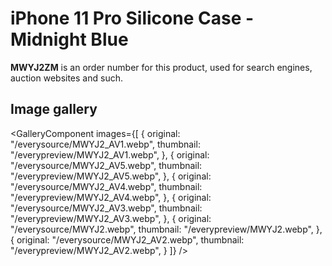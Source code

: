
# iPhone 11 Pro Silicone Case - Midnight Blue

<Callout type='info' emoji='👉🏻'>**MWYJ2ZM** is an order number for this product, used for search engines, auction websites and such.</Callout>

## Image gallery

<GalleryComponent
    images={[
      {
        original: "/everysource/MWYJ2_AV1.webp",
        thumbnail: "/everypreview/MWYJ2_AV1.webp",
      },
      {
        original: "/everysource/MWYJ2_AV5.webp",
        thumbnail: "/everypreview/MWYJ2_AV5.webp",
      },
      {
        original: "/everysource/MWYJ2_AV4.webp",
        thumbnail: "/everypreview/MWYJ2_AV4.webp",
      },
      {
        original: "/everysource/MWYJ2_AV3.webp",
        thumbnail: "/everypreview/MWYJ2_AV3.webp",
      },
      {
        original: "/everysource/MWYJ2.webp",
        thumbnail: "/everypreview/MWYJ2.webp",
      },
      {
        original: "/everysource/MWYJ2_AV2.webp",
        thumbnail: "/everypreview/MWYJ2_AV2.webp",
      }
    ]}
  />

